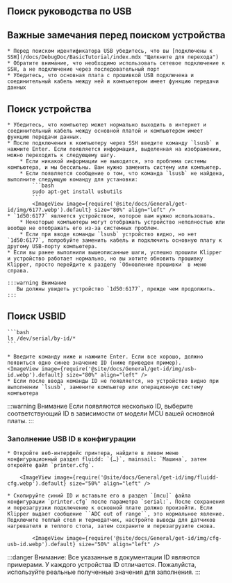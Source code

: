 ## Поиск руководства по USB

## Важные замечания перед поиском устройства

    * Перед поиском идентификатора USB убедитесь, что вы [подключены к SSH](/docs/DebugDoc/BasicTutorial/index.mdx "Щелкните для перехода")
    * Обратите внимание, что необходимо использовать сетевое подключение к SSH, а не подключение через последовательный порт
    * Убедитесь, что основная плата с прошивкой USB подключена и соединительный кабель между ней и компьютером имеет функцию передачи данных

## Поиск устройства
    * Убедитесь, что компьютер может нормально выходить в интернет и соединительный кабель между основной платой и компьютером имеет функцию передачи данных.
    * После подключения к компьютеру через SSH введите команду `lsusb` и нажмите Enter. Если появляется информация, выделенная на изображении, можно переходить к следующему шагу.
        * Если никакой информации не выводится, это проблема системы компьютера, и мы бессильны. Вам нужно заменить систему или компьютер.
        * Если появляется сообщение о том, что команда `lsusb` не найдена, выполните следующую команду для установки:
            ```bash
            sudo apt-get install usbutils
            ```
            <ImageView image={require('@site/docs/General/get-id/img/6177.webp').default} size="80%" align="left" />
    * `1d50:6177` является устройством, которое вам нужно использовать.
        * Некоторые компьютеры могут отображать устройство неполностью или вообще не отображать его из-за системных проблем.
        * Если при вводе команды `lsusb` устройство видно, но нет `1d50:6177`, попробуйте заменить кабель и подключить основную плату к другому USB-порту компьютера.
    * Если вы ранее выполнили вышеописанные шаги, успешно прошили Klipper и устройство работает нормально, но вы хотите обновить прошивку Klipper, просто перейдите к разделу `Обновление прошивки` в меню справа.

    :::warning Внимание
       Вы должны увидеть устройство `1d50:6177`, прежде чем продолжить.
    :::

## Поиск USBID

    ```bash
    ls /dev/serial/by-id/*
    ```

    * Введите команду ниже и нажмите Enter. Если все хорошо, должно появиться одно синее значение ID (ниже приведен пример).
    <ImageView image={require('@site/docs/General/get-id/img/usb-id.webp').default} size="80%" align="left" />
    * Если после ввода команды ID не появляется, но устройство видно при выполнении `lsusb`, замените компьютер или операционную систему компьютера

:::warning Внимание
Если появляются несколько ID, выберите соответствующий ID в зависимости от модели MCU вашей основной платы.
:::

### Заполнение USB ID в конфигурации

    * Откройте веб-интерфейс принтера, найдите в левом меню конфигурационный раздел fluidd: `{…}`, mainsail: `Машина`, затем откройте файл `printer.cfg`.

        <ImageView image={require('@site/docs/General/get-id/img/fluidd-cfg.webp').default} size="50%" align="left" />

    * Скопируйте синий ID и вставьте его в раздел `[mcu]` файла конфигурации `printer.cfg` после параметра `serial:`. После сохранения и перезагрузки подключение к основной плате должно произойти. Если Klipper выдает сообщение ``ADC out of range``, это нормальное явление. Подключите теплый стол и термодатчик, настройте выводы для датчиков нагревателя и теплого стола, затем сохраните и перезагрузите снова.

            <ImageView image={require('@site/docs/General/get-id/img/cfg-usb-id.webp').default} size="50%" align="left" />

:::danger
Внимание: Все указанные в документации ID являются примерами. У каждого устройства ID отличается. Пожалуйста, используйте реальные полученные значения для заполнения.
:::
